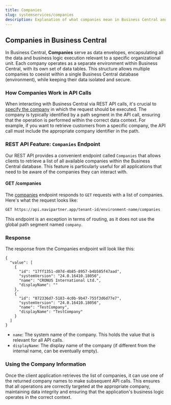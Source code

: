 ---
title: Companies
slug: systemservices/companies
description: Explanation of what companies mean in Business Central and how to work with them in API services.
---

## Companies in Business Central

In Business Central, **Companies** serve as data envelopes, encapsulating all the data and business logic execution relevant to a specific organizational unit. 
Each company operates as a separate environment within Business Central, with its own set of data tables. 
This structure allows multiple companies to coexist within a single Business Central database (environment), while keeping their data isolated and secure.

### How Companies Work in API Calls

When interacting with Business Central via REST API calls, it's crucial to [specify the company](./../paths.mdx#url-structure) in which the request should be executed. 
The company is typically identified by a path segment in the API call, ensuring that the operation is performed within the correct data context. 
For example, if you want to retrieve customers from a specific company, the API call must include the appropriate company identifier in the path.

### REST API Feature: `Companies` Endpoint

Our REST API provides a convenient endpoint called `Companies` that allows clients to retrieve a list of all available companies within the Business Central database. 
This feature is particularly useful for all applications that need to be aware of the companies they can interact with.

#### GET /companies

The [companies](/systemservices/companies/get-companies) endpoint responds to `GET` requests with a list of companies. Here's what the request looks like:

```http
GET https://api.navipartner.app/tenant-id/environment-name/companies
```

<Warning>This endpoint is an exception in terms of routing, as it does not use the global path segment named `company`.</Warning>


### Response

The response from the Companies endpoint will look like this:

```
{
  "value": [
    {
      "id": "17ff1351-d07d-4b85-8957-b4b585f47aad",
      "systemVersion": "24.0.16410.18056",
      "name": "CRONUS International Ltd.",
      "displayName": ""
    },
    {
      "id": "872336d7-5183-4c0b-9b47-755f3d6d77e7",
      "systemVersion": "24.0.16410.18056",
      "name": "TestCompany",
      "displayName": "TestCompany"
    }
  ]
}
```

 - `name`: The system name of the company. This holds the value that is relevant for all API calls.
 - `displayName`: The display name of the company (if different from the internal name, can be eventually empty).


### Using the Company Information

Once the client application retrieves the list of companies, it can use one of the returned company names to make subsequent API calls. 
This ensures that all operations are correctly targeted at the appropriate company, maintaining data integrity and ensuring that the application's business logic operates in the correct context.
